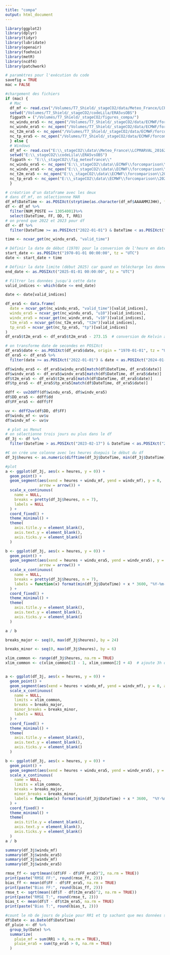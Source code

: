 ```yaml
---
title: "compa"
output: html_document
---
```


```r
library(ggplot2)
library(dplyr)
library(tidyr)
library(lubridate)
library(openair)
library(foehnix)
library(metR)
library(ncdf4)
library(patchwork)
```

```r
# paramètres pour l'exécution du code
savefig = TRUE
mac = FALSE
```

```r
#chargement des fichiers
if (mac) {
  # Mac
  df_mf <- read.csv("/Volumes/T7_Shield/_stageCO2/data/Meteo_France/LCPMARVAL_20162025.csv", header = TRUE, sep = ",")
  setwd("/Volumes/T7_Shield/_stageCO2/codeLila/ERA5vsOBS")
  figpath = ("/Volumes/T7_Shield/_stageCO2/figures_compa/")
  nc_windu_era5 <- nc_open("/Volumes/T7_Shield/_stageCO2/data/ECMWF/forcomparison/20222023_MARcoords_ERA5windu.nc")
  nc_windv_era5 <- nc_open("/Volumes/T7_Shield/_stageCO2/data/ECMWF/forcomparison/20222023_MARcoords_ERA5windv.nc")
  nc_t2m_era5 <- nc_open("/Volumes/T7_Shield/_stageCO2/data/ECMWF/forcomparison/20222023_MARcoords_ERA5_t2m.nc")
  nc_tp_era5 <- nc_open("/Volumes/T7_Shield/_stageCO2/data/ECMWF/forcomparison/20222023_MARcoords_ERA5_totalprecipitation.nc")
  } else {
  # Windows
  df_mf <- read.csv("E:\\_stageCO2\\data\\Meteo_France\\LCPMARVAL_20162025.csv", header = TRUE, sep = ",")
  setwd("E:\\_stageCO2\\codeLila\\ERA5vsOBS")
  figpath <- "E:\\_stageCO2\\fig_meteofrance\\"
  nc_windu_era5 <- nc_open("E:\\_stageCO2\\data\\ECMWF\\forcomparison\\20222023_MARcoords_ERA5windu.nc")
  nc_windv_era5 <- nc_open("E:\\_stageCO2\\data\\ECMWF\\forcomparison\\20222023_MARcoords_ERA5windv.nc")
  nc_t2m_era5 <- nc_open("E:\\_stageCO2\\data\\ECMWF\\forcomparison\\20222023_MARcoords_ERA5_t2m.nc")
  nc_tp_era5 <- nc_open("E:\\_stageCO2\\data\\ECMWF\\forcomparison\\20222023_MARcoords_ERA5_totalprecipitation.nc")
  }
```

```r
# créatrion d'un dataframe avec les deux
# dans df_mf, on sélectionnne MAR
df_mf$DateTime <- as.POSIXct(strptime(as.character(df_mf$AAAAMMJJHH), format = "%Y%m%d%H"), tz = "UTC")
df <- df_mf %>%
  filter(NUM_POSTE == 13054001)%>%
  select(DateTime, FF, DD, T, RR1)
# on prend que 2022 et 2023 pour df
df <- df %>%
  filter(DateTime >= as.POSIXct("2022-01-01") & DateTime < as.POSIXct("2024-01-01"))

time <- ncvar_get(nc_windu_era5, "valid_time") 

# Définir la date de début (1970) pour la conversion de l'heure en date
start_date <- as.POSIXct("1970-01-01 00:00:00", tz = "UTC")
date <- start_date + time

# Définir la date limite (début 2025) car quand on télécharge les données pour l'année en cours, la date de fin diffère
end_date <- as.POSIXct("2025-01-01 00:00:00", tz = "UTC")

# Filtrer les données jusqu'à cette date
valid_indices <- which(date <= end_date)

date <- date[valid_indices]

df_era5 <- data.frame(
  date = ncvar_get(nc_windu_era5, "valid_time")[valid_indices],
  windu_era5 = ncvar_get(nc_windu_era5, "u10")[valid_indices],
  windv_era5 = ncvar_get(nc_windv_era5, "v10")[valid_indices],
  t2m_era5 = ncvar_get(nc_t2m_era5, "t2m")[valid_indices],
  tp_era5 = ncvar_get(nc_tp_era5, "tp")[valid_indices]
)
df_era5$t2m_era5 <- df_era5$t2m_era5 - 273.15  # conversion de Kelvin à Celsius

# on transforme date de secondes en POSIXct
df_era5$date <- as.POSIXct(df_era5$date, origin = "1970-01-01", tz = "UTC")
df_era5 <- df_era5 %>%
  filter(date >= as.POSIXct("2022-01-01") & date < as.POSIXct("2024-01-01"))

df$windu_era5 <- df_era5$windu_era5[match(df$DateTime, df_era5$date)]
df$windv_era5 <- df_era5$windv_era5[match(df$DateTime, df_era5$date)]
df$t2m_era5 <- df_era5$t2m_era5[match(df$DateTime, df_era5$date)]
df$tp_era5 <- df_era5$tp_era5[match(df$DateTime, df_era5$date)]

ddff <- uv2ddff(df$windu_era5, df$windv_era5)
df$DD_era5 <- ddff$dd
df$FF_era5 <- ddff$ff

uv <- ddff2uv(df$DD, df$FF)
df$windu_mf <- uv$u
df$windv_mf <- uv$v
```

```r
 # plot as Menut
# on sélectionne trois jours ou plus dans le df
df_3j <- df %>%
  filter(DateTime > as.POSIXct("2023-02-17") & DateTime < as.POSIXct("2023-02-21"))

#€ on crée une colonne avec les heures dsepuis le début du df
df_3j$heures <- as.numeric(difftime(df_3j$DateTime, min(df_3j$DateTime), units = "hours"))

#plot
a <- ggplot(df_3j, aes(x = heures, y = 0)) +
  geom_point() +
  geom_segment(aes(xend = heures + windu_mf, yend = windv_mf), y = 0,
               arrow = arrow()) +
  scale_x_continuous(
    name = NULL,
    breaks = pretty(df_3j$heures, n = 7),
    labels = NULL
  ) +
  coord_fixed() +
  theme_minimal() +
  theme(
    axis.title.y = element_blank(),
    axis.text.y = element_blank(),
    axis.ticks.y = element_blank()
  )

b <- ggplot(df_3j, aes(x = heures, y = 0)) +
  geom_point() +
  geom_segment(aes(xend = heures + windu_era5, yend = windv_era5), y = 0,
               arrow = arrow()) +
  scale_x_continuous(
    name = NULL,
    breaks = pretty(df_3j$heures, n = 7),
    labels = function(x) format(min(df_3j$DateTime) + x * 3600, "%Y-%m-%d %H:%M")
  ) +
  coord_fixed() +
  theme_minimal() +
  theme(
    axis.title.y = element_blank(),
    axis.text.y = element_blank(),
    axis.ticks.y = element_blank()
  )

a / b


```
```r
breaks_major <- seq(0, max(df_3j$heures), by = 24)

breaks_minor <- seq(0, max(df_3j$heures), by = 6)

xlim_common <- range(df_3j$heures, na.rm = TRUE)
xlim_common <- c(xlim_common[1] - 1, xlim_common[2] + 4)  # ajoute 3h de marge A MODIFIER SI ERREUR GENRE OUTSIDE THE SCALE RANGE


a <- ggplot(df_3j, aes(x = heures, y = 0)) +
  geom_point() +
  geom_segment(aes(xend = heures + windu_mf, yend = windv_mf), y = 0, arrow = arrow()) +
  scale_x_continuous(
    name = NULL,
    limits = xlim_common,
    breaks = breaks_major,
    minor_breaks = breaks_minor,
    labels = NULL
  ) +
  coord_fixed() +
  theme_minimal() +
  theme(
    axis.title.y = element_blank(),
    axis.text.y = element_blank(),
    axis.ticks.y = element_blank()
  )

b <- ggplot(df_3j, aes(x = heures, y = 0)) +
  geom_point() +
  geom_segment(aes(xend = heures + windu_era5, yend = windv_era5), y = 0, arrow = arrow()) +
  scale_x_continuous(
    name = NULL,
    limits = xlim_common,
    breaks = breaks_major,
    minor_breaks = breaks_minor,
    labels = function(x) format(min(df_3j$DateTime) + x * 3600,  "%Y-%m-%d %H:%M")
  ) +
  coord_fixed() +
  theme_minimal() +
  theme(
    axis.title.y = element_blank(),
    axis.text.y = element_blank(),
    axis.ticks.y = element_blank()
  )
a / b

summary(df_3j$windu_mf)
summary(df_3j$windu_era5)
summary(df_3j$windv_mf)
summary(df_3j$windv_era5)
```
```r
rmse_ff <- sqrt(mean((df$FF - df$FF_era5)^2, na.rm = TRUE))
print(paste("RMSE FF:", round(rmse_ff, 2)))
bias_ff <- mean(df$FF - df$FF_era5, na.rm = TRUE)
print(paste("Bias FF:", round(bias_ff, 2)))
rmse_t <- sqrt(mean((df$T - df$t2m_era5)^2, na.rm = TRUE))
print(paste("RMSE T:", round(rmse_t, 2)))
bias_t <- mean(df$T - df$t2m_era5, na.rm = TRUE)
print(paste("Bias T:", round(bias_t, 2)))

#count le nb de jours de pluie pour RR1 et tp sachant que mes données sont horaire du coup summarize par jour (DateTime est en posixct)
df$Date <- as.Date(df$DateTime)
df_pluie <- df %>%
  group_by(Date) %>%
  summarize(
    pluie_mf = sum(RR1 > 0, na.rm = TRUE),
    pluie_era5 = sum(tp_era5 > 0, na.rm = TRUE)
  )
```

